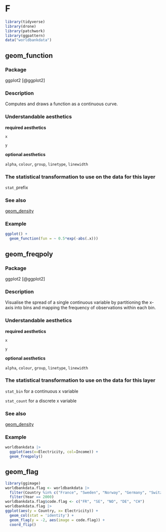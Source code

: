 # F {#sec-f}


```r
library(tidyverse)
library(drone)
library(patchwork)
library(ggpattern)
data("worldbankdata")
```


## geom_function {#function}

### Package

ggplot2 [@ggplot2]

### Description

Computes and draws a function as a continuous curve.

### Understandable aesthetics


**required aesthetics**

`x`

`y`

**optional aesthetics**

`alpha`, `colour`, `group`, `linetype`, `linewidth`


### The statistical transformation to use on the data for this layer


`stat_`prefix


### See also

[geom_density](#density)

### Example

```r
ggplot() + 
  geom_function(fun = ~ 0.5*exp(-abs(.x)))

```

## geom_freqpoly {#freqpoly}

### Package

ggplot2 [@ggplot2]

### Description

Visualise the spread of a single continuous variable by partitioning the x-axis into bins and mapping the frequency of observations within each bin.

### Understandable aesthetics

**required aesthetics**

`x`

`y`

**optional aesthetics**

`alpha`, `colour`, `group`, `linetype`, `linewidth`


### The statistical transformation to use on the data for this layer


`stat_bin` for a continuous x variable

`stat_count` for a discrete x variable


### See also

[geom_density](#density)

### Example

```r
worldbankdata |>
  ggplot(aes(x=Electricity, col=Income)) + 
  geom_freqpoly()
```

## geom_flag

```r
library(ggimage)
worldbankdata.flag <- worldbankdata |>
  filter(Country %in% c("France", "Sweden", "Norway", "Germany", "Switzerland")) |>
  filter(Year == 2000) 
worldbankdata.flag$code.flag <- c("FR", "SE", "NO", "DE", "CH")
worldbankdata.flag |>
ggplot(aes(y = Country, x= Electricity)) + 
  geom_col(stat = 'identity') + 
  geom_flag(y = -2, aes(image = code.flag)) +
  coord_flip() 
```

